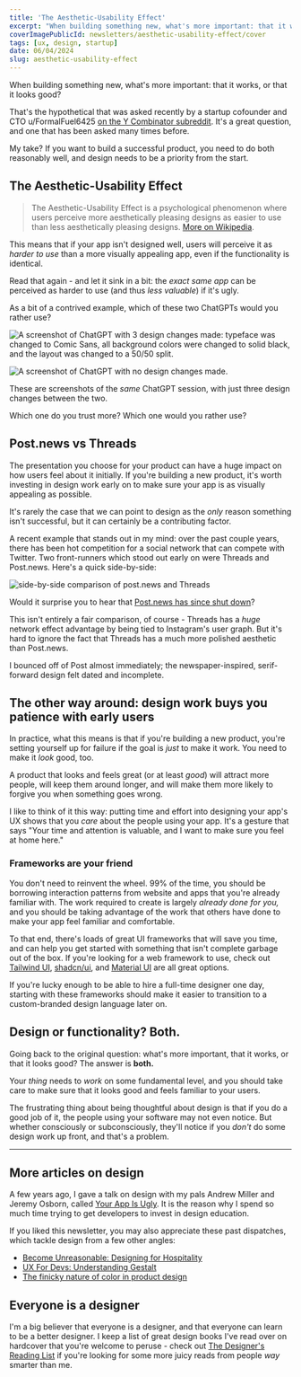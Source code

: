 ```yaml
---
title: 'The Aesthetic-Usability Effect'
excerpt: "When building something new, what's more important: that it works, or that it looks good? The Aesthetic-Usability Effect says that users perceive more aesthetically pleasing designs as easier to use than less aesthetically pleasing designs."
coverImagePublicId: newsletters/aesthetic-usability-effect/cover
tags: [ux, design, startup]
date: 06/04/2024
slug: aesthetic-usability-effect
---
```


When building something new, what's more important: that it works, or that it looks good?

That's the hypothetical that was asked recently by a startup cofounder and CTO u/FormalFuel6425 [on the Y Combinator subreddit](https://www.reddit.com/r/ycombinator/comments/1d79vwj/does_visual_appearance_matter_more_than/). It's a great question, and one that has been asked many times before.

My take? If you want to build a successful product, you need to do both reasonably well, and design needs to be a priority from the start.

## The Aesthetic-Usability Effect

> The <Highlight> Aesthetic-Usability Effect </Highlight> is a psychological phenomenon where users perceive more aesthetically pleasing designs as easier to use than less aesthetically pleasing designs.
> [More on Wikipedia](https://en.wikipedia.org/wiki/Aesthetic-usability_effect).

This means that if your app isn't designed well, users will perceive it as _harder to use_ than a more visually appealing app, even if the functionality is identical.

Read that again - and let it sink in a bit: the _exact same app_ can be perceived as harder to use (and thus _less valuable_) if it's ugly.

As a bit of a contrived example, which of these two ChatGPTs would you rather use?

<Image
  publicId="newsletters/aesthetic-usability-effect/chatgpt-1"
  alt="A screenshot of ChatGPT with 3 design changes made: typeface was changed to Comic Sans, all background colors were changed to solid black, and the layout was changed to a 50/50 split."
/>

<Image
  publicId="newsletters/aesthetic-usability-effect/chatgpt-2"
  alt="A screenshot of ChatGPT with no design changes made."
/>

These are screenshots of the _same_ ChatGPT session, with just three design changes between the two.

Which one do you trust more? Which one would you rather use?

## Post.news vs Threads

The presentation you choose for your product can have a huge impact on how users feel about it initially. If you're building a new product, it's worth investing in design work early on to make sure your app is as visually appealing as possible.

It's rarely the case that we can point to design as the _only_ reason something isn't successful, but it can certainly be a contributing factor.

A recent example that stands out in my mind: over the past couple years, there has been hot competition for a social network that can compete with Twitter. Two front-runners which stood out early on were Threads and Post.news. Here's a quick side-by-side:

<Image
  publicId="newsletters/aesthetic-usability-effect/threads-vs-post-news"
  alt="side-by-side comparison of post.news and Threads"
/>

Would it surprise you to hear that [Post.news has since shut down](https://www.theverge.com/2024/4/19/24135011/twitter-alternative-post-news-shutdown)?

This isn't entirely a fair comparison, of course - Threads has a _huge_ network effect advantage by being tied to Instagram's user graph. But it's hard to ignore the fact that Threads has a much more polished aesthetic than Post.news.

I bounced off of Post almost immediately; the newspaper-inspired, serif-forward design felt dated and incomplete.

## The other way around: design work buys you patience with early users

In practice, what this means is that if you're building a new product, you're setting yourself up for failure if the goal is _just_ to make it work. You need to make it _look_ good, too.

A product that looks and feels great (or at least _good_) will attract more people, will keep them around longer, and will make them more likely to forgive you when something goes wrong.

I like to think of it this way: putting time and effort into designing your app's UX shows that you _care_ about the people using your app. It's a gesture that says "Your time and attention is valuable, and I want to make sure you feel at home here."

### Frameworks are your friend

You don't need to reinvent the wheel. 99% of the time, you should be borrowing interaction patterns from website and apps that you're already familiar with. The work required to create is largely _already done for you,_ and you should be taking advantage of the work that others have done to make your app feel familiar and comfortable.

To that end, there's loads of great UI frameworks that will save you time, and can help you get started with something that isn't complete garbage out of the box. If you're looking for a web framework to use, check out [Tailwind UI](https://tailwindui.com), [shadcn/ui](https://ui.shadcn.com/), and [Material UI](https://mui.com/material-ui/) are all great options.

If you're lucky enough to be able to hire a full-time designer one day, starting with these frameworks should make it easier to transition to a custom-branded design language later on.

## Design or functionality? Both.

Going back to the original question: what's more important, that it works, or that it looks good? The answer is **both.**

Your _thing_ needs to _work_ on some fundamental level, and you should take care to make sure that it looks good and feels familiar to your users.

The frustrating thing about being thoughtful about design is that if you do a good job of it, the people using your software may not even notice. But whether consciously or subconsciously, they'll notice if you _don't_ do some design work up front, and that's a problem.

---

## More articles on design

A few years ago, I gave a talk on design with my pals Andrew Miller and Jeremy Osborn, called [Your App Is Ugly](https://www.slideshare.net/slideshow/your-app-is-ugly/61980421). It is the reason why I spend so much time trying to get developers to invest in design education.

If you liked this newsletter, you may also appreciate these past dispatches, which tackle design from a few other angles:

- [Become Unreasonable: Designing for Hospitality](https://mikebifulco.com/newsletter/unreasonable-hospitality-and-design)
- [UX For Devs: Understanding Gestalt](https://mikebifulco.com/newsletter/gestalt-design-principles-for-developers)
- [The finicky nature of color in product design](https://mikebifulco.com/newsletter/color-context-and-product-design)

## Everyone is a designer

I'm a big believer that everyone is a designer, and that everyone can learn to be a better designer. I keep a list of great design books I've read over on hardcover that you're welcome to peruse - check out [The Designer's Reading List](https://hardcover.app/@irreverentmike/lists/the-designers-reading-list) if you're looking for some more juicy reads from people _way_ smarter than me.
